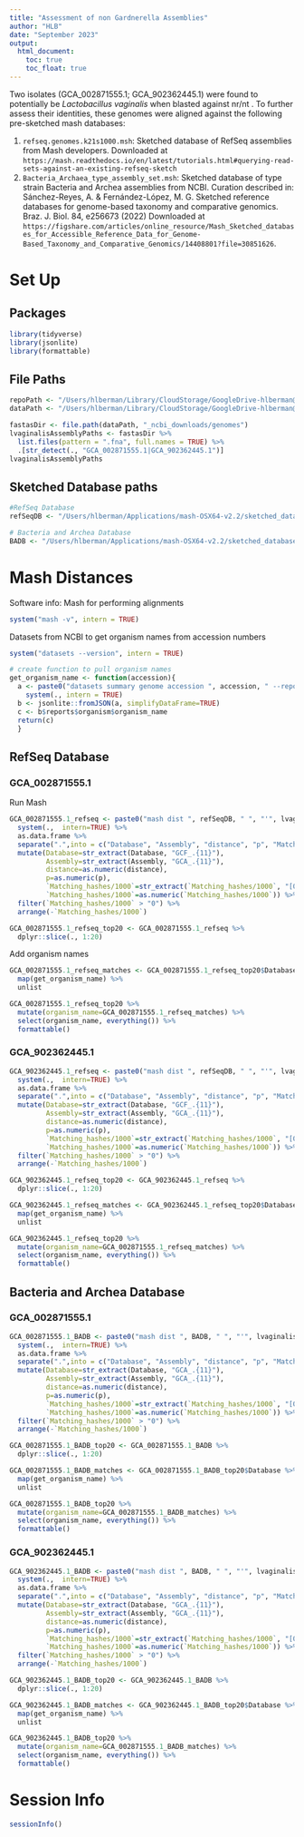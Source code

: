 ```yaml
---
title: "Assessment of non Gardnerella Assemblies"
author: "HLB"
date: "September 2023"
output:
  html_document: 
    toc: true
    toc_float: true
---
```

  
  Two isolates (GCA_002871555.1; GCA_902362445.1) were found to potentially be *Lactobacillus vaginalis* when blasted against nr/nt . To further assess their identities, these genomes were aligned against the following pre-sketched mash databases:
  
1. `refseq.genomes.k21s1000.msh`: Sketched database of RefSeq assemblies from Mash developers. Downloaded at `https://mash.readthedocs.io/en/latest/tutorials.html#querying-read-sets-against-an-existing-refseq-sketch`
2. `Bacteria_Archaea_type_assembly_set.msh`: Sketched database of type strain Bacteria and Archea assemblies from NCBI. Curation described in:
  Sánchez-Reyes, A. & Fernández-López, M. G. Sketched reference databases for genome-based taxonomy and comparative genomics. Braz. J. Biol. 84, e256673 (2022)
  Downloaded at `https://figshare.com/articles/online_resource/Mash_Sketched_databases_for_Accessible_Reference_Data_for_Genome-Based_Taxonomy_and_Comparative_Genomics/14408801?file=30851626`. 

# Set Up
## Packages
```r
library(tidyverse)
library(jsonlite)
library(formattable)
```

## File Paths
```r
repoPath <- "/Users/hlberman/Library/CloudStorage/GoogleDrive-hlberman@ncsu.edu/My Drive/Callahan Lab/metagenome_gardnerella/pregnancy_metagenome/gard_phylogeny"
dataPath <- "/Users/hlberman/Library/CloudStorage/GoogleDrive-hlberman@ncsu.edu/My Drive/Callahan Lab/metagenome_gardnerella/gardPhylogeny"

fastasDir <- file.path(dataPath, "_ncbi_downloads/genomes")
lvaginalisAssemblyPaths <- fastasDir %>%
  list.files(pattern = ".fna", full.names = TRUE) %>%
  .[str_detect(., "GCA_002871555.1|GCA_902362445.1")]
lvaginalisAssemblyPaths
```

## Sketched Database paths
```r
#RefSeq Database
refSeqDB <- "/Users/hlberman/Applications/mash-OSX64-v2.2/sketched_databases/refseq.genomes.k21s1000.msh"

# Bacteria and Archea Database
BADB <- "/Users/hlberman/Applications/mash-OSX64-v2.2/sketched_databases/Bacteria_Archaea_type_assembly_set.msh"
```

# Mash Distances 
  Software info:
  Mash for performing alignments
```r
system("mash -v", intern = TRUE)
```

  Datasets from NCBI to get organism names from accession numbers
```r
system("datasets --version", intern = TRUE)

# create function to pull organism names
get_organism_name <- function(accession){
  a <- paste0("datasets summary genome accession ", accession, " --report genome") %>%
    system(., intern = TRUE)
  b <- jsonlite::fromJSON(a, simplifyDataFrame=TRUE)
  c <- b$reports$organism$organism_name
  return(c)
  }
```


## RefSeq Database
### GCA_002871555.1
  Run Mash
```r
GCA_002871555.1_refseq <- paste0("mash dist ", refSeqDB, " ", "'", lvaginalisAssemblyPaths[1], "'") %>%
  system(.,  intern=TRUE) %>%
  as.data.frame %>%
  separate(".",into = c("Database", "Assembly", "distance", "p", "Matching_hashes/1000"), sep="\t") %>%
  mutate(Database=str_extract(Database, "GCF_.{11}"),
         Assembly=str_extract(Assembly, "GCA_.{11}"),
         distance=as.numeric(distance),
         p=as.numeric(p),
         `Matching_hashes/1000`=str_extract(`Matching_hashes/1000`, "[0-9]+"),
         `Matching_hashes/1000`=as.numeric(`Matching_hashes/1000`)) %>%
  filter(`Matching_hashes/1000` > "0") %>%
  arrange(-`Matching_hashes/1000`)

GCA_002871555.1_refseq_top20 <- GCA_002871555.1_refseq %>%
  dplyr::slice(., 1:20)
```
  Add organism names
```r
GCA_002871555.1_refseq_matches <- GCA_002871555.1_refseq_top20$Database %>%
  map(get_organism_name) %>%
  unlist

GCA_002871555.1_refseq_top20 %>%
  mutate(organism_name=GCA_002871555.1_refseq_matches) %>%
  select(organism_name, everything()) %>%
  formattable()
```

### GCA_902362445.1
```r
GCA_902362445.1_refseq <- paste0("mash dist ", refSeqDB, " ", "'", lvaginalisAssemblyPaths[2], "'") %>%
  system(.,  intern=TRUE) %>%
  as.data.frame %>%
  separate(".",into = c("Database", "Assembly", "distance", "p", "Matching_hashes/1000"), sep="\t") %>%
  mutate(Database=str_extract(Database, "GCF_.{11}"),
         Assembly=str_extract(Assembly, "GCA_.{11}"),
         distance=as.numeric(distance),
         p=as.numeric(p),
         `Matching_hashes/1000`=str_extract(`Matching_hashes/1000`, "[0-9]+"),
         `Matching_hashes/1000`=as.numeric(`Matching_hashes/1000`)) %>%
  filter(`Matching_hashes/1000` > "0") %>%
  arrange(-`Matching_hashes/1000`)

GCA_902362445.1_refseq_top20 <- GCA_902362445.1_refseq %>%
  dplyr::slice(., 1:20)
```

```r
GCA_902362445.1_refseq_matches <- GCA_902362445.1_refseq_top20$Database %>%
  map(get_organism_name) %>%
  unlist

GCA_902362445.1_refseq_top20 %>%
  mutate(organism_name=GCA_002871555.1_refseq_matches) %>%
  select(organism_name, everything()) %>%
  formattable()
```


## Bacteria and Archea Database
### GCA_002871555.1
```r
GCA_002871555.1_BADB <- paste0("mash dist ", BADB, " ", "'", lvaginalisAssemblyPaths[1], "'") %>%
  system(.,  intern=TRUE) %>%
  as.data.frame %>%
  separate(".",into = c("Database", "Assembly", "distance", "p", "Matching_hashes/1000"), sep="\t") %>%
  mutate(Database=str_extract(Database, "GCA_.{11}"),
         Assembly=str_extract(Assembly, "GCA_.{11}"),
         distance=as.numeric(distance),
         p=as.numeric(p),
         `Matching_hashes/1000`=str_extract(`Matching_hashes/1000`, "[0-9]+"),
         `Matching_hashes/1000`=as.numeric(`Matching_hashes/1000`)) %>%
  filter(`Matching_hashes/1000` > "0") %>%
  arrange(-`Matching_hashes/1000`)

GCA_002871555.1_BADB_top20 <- GCA_002871555.1_BADB %>%
  dplyr::slice(., 1:20)
```

```r
GCA_002871555.1_BADB_matches <- GCA_002871555.1_BADB_top20$Database %>%
  map(get_organism_name) %>%
  unlist

GCA_002871555.1_BADB_top20 %>%
  mutate(organism_name=GCA_002871555.1_BADB_matches) %>%
  select(organism_name, everything()) %>%
  formattable()
```

### GCA_902362445.1
```r
GCA_902362445.1_BADB <- paste0("mash dist ", BADB, " ", "'", lvaginalisAssemblyPaths[2], "'") %>%
  system(.,  intern=TRUE) %>%
  as.data.frame %>%
  separate(".",into = c("Database", "Assembly", "distance", "p", "Matching_hashes/1000"), sep="\t") %>%
  mutate(Database=str_extract(Database, "GCA_.{11}"),
         Assembly=str_extract(Assembly, "GCA_.{11}"),
         distance=as.numeric(distance),
         p=as.numeric(p),
         `Matching_hashes/1000`=str_extract(`Matching_hashes/1000`, "[0-9]+"),
         `Matching_hashes/1000`=as.numeric(`Matching_hashes/1000`)) %>%
  filter(`Matching_hashes/1000` > "0") %>%
  arrange(-`Matching_hashes/1000`)

GCA_902362445.1_BADB_top20 <- GCA_902362445.1_BADB %>%
  dplyr::slice(., 1:20)
```

```r
GCA_902362445.1_BADB_matches <- GCA_902362445.1_BADB_top20$Database %>%
  map(get_organism_name) %>%
  unlist

GCA_902362445.1_BADB_top20 %>%
  mutate(organism_name=GCA_002871555.1_BADB_matches) %>%
  select(organism_name, everything()) %>%
  formattable()
```

# Session Info
```r
sessionInfo()
```